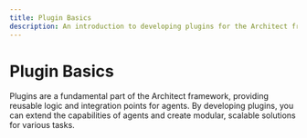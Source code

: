 ```yaml
---
title: Plugin Basics
description: An introduction to developing plugins for the Architect framework.
---
```


# Plugin Basics

Plugins are a fundamental part of the Architect framework, providing reusable logic and integration points for agents. By developing plugins, you can extend the capabilities of agents and create modular, scalable solutions for various tasks.
